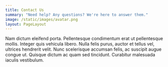```yaml
---
title: Contact Us
summary: "Need help? Any questions? We're here to answer them."
image: /static/images/avatar.png
layout: PageLayout
---
```


Nam dictum eleifend porta. Pellentesque condimentum erat ut pellentesque mollis. Integer quis vehicula libero. Nulla felis purus, auctor et tellus vel, ultrices hendrerit velit. Nunc scelerisque accumsan felis, ac suscipit augue congue ut. Quisque dictum ac quam sed tincidunt. Curabitur malesuada iaculis vestibulum.
